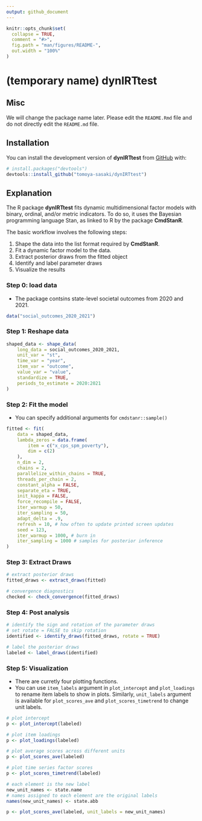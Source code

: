 ```yaml
---
output: github_document
---
```


<!-- README.md is generated from README.Rmd. Please edit that file -->

```r
knitr::opts_chunk$set(
  collapse = TRUE,
  comment = "#>",
  fig.path = "man/figures/README-",
  out.width = "100%"
)
```

# (temporary name) dynIRTtest

<!-- badges: start -->
<!-- badges: end -->

## Misc

We will change the package name later. 
Please edit the `README.Rmd` file and do not directly edit the `README.md` file.

## Installation

You can install the development version of **dynIRTtest** from [GitHub](https://github.com/) with:

``` r
# install.packages("devtools")
devtools::install_github("tomoya-sasaki/dynIRTtest")
```

## Explanation

The R package **dynIRTtest** fits dynamic multidimensional factor models with binary, ordinal,
and/or metric indicators. To do so, it uses the Bayesian programming language
Stan, as linked to R by the package **CmdStanR**. 

The basic workflow involves the following steps:

  1. Shape the data into the list format required by **CmdStanR**.
  2. Fit a dynamic factor model to the data.
  3. Extract posterior draws from the fitted object
  4. Identify and label parameter draws
  5. Visualize the results

### Step 0: load data

* The package contsins state-level societal outcomes from 2020 and 2021.

```r
data("social_outcomes_2020_2021")
```

### Step 1: Reshape data

```r
shaped_data <- shape_data(
    long_data = social_outcomes_2020_2021,
    unit_var = "st",
    time_var = "year",
    item_var = "outcome",
    value_var = "value",
    standardize = TRUE,
    periods_to_estimate = 2020:2021
)

```

### Step 2: Fit the model

* You can specify additional arguments for `cmdstanr::sample()`

```r
fitted <- fit(
    data = shaped_data,
    lambda_zeros = data.frame(
        item = c("x_cps_spm_poverty"),
        dim = c(2)
    ),
    n_dim = 2,
    chains = 2,
    parallelize_within_chains = TRUE,
    threads_per_chain = 2,
    constant_alpha = FALSE,
    separate_eta = TRUE,
    init_kappa = FALSE,
    force_recompile = FALSE,
    iter_warmup = 50,
    iter_sampling = 50,
    adapt_delta = .9,
    refresh = 10, # how often to update printed screen updates
    seed = 123,
    iter_warmup = 1000, # burn in
    iter_sampling = 1000 # samples for posterior inference
)
```

### Step 3: Extract Draws

```r
# extract posterior draws
fitted_draws <- extract_draws(fitted)

# convergence diagnostics
checked <- check_convergence(fitted_draws)
```

### Step 4: Post analysis

```r
# identify the sign and rotation of the parameter draws
# set rotate = FALSE to skip rotation
identified <- identify_draws(fitted_draws, rotate = TRUE)

# label the posterior draws
labeled <- label_draws(identified)

```

### Step 5: Visualization

* There are curretly four plotting functions.
* You can use `item_labels` argument in `plot_intercept` and `plot_loadings` to rename item labels to show in plots. Similarly, `unit_labels` argument is available for `plot_scores_ave` and `plot_scores_timetrend` to change unit labels.


```r
# plot intercept
p <- plot_intercept(labeled)

# plot item loadings
p <- plot_loadings(labeled)

# plot average scores across different units
p <- plot_scores_ave(labeled)

# plot time series factor scores
p <- plot_scores_timetrend(labeled)

# each element is the new label
new_unit_names <- state.name
# names assigned to each element are the original labels
names(new_unit_names) <- state.abb

p <- plot_scores_ave(labeled, unit_labels = new_unit_names)


```

